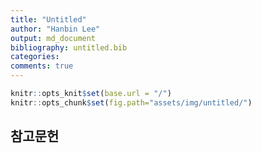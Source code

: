 ```yaml
---
title: "Untitled"
author: "Hanbin Lee"
output: md_document
bibliography: untitled.bib
categories: 
comments: true
---
```


```r
knitr::opts_knit$set(base.url = "/")
knitr::opts_chunk$set(fig.path="assets/img/untitled/")
```

## 참고문헌